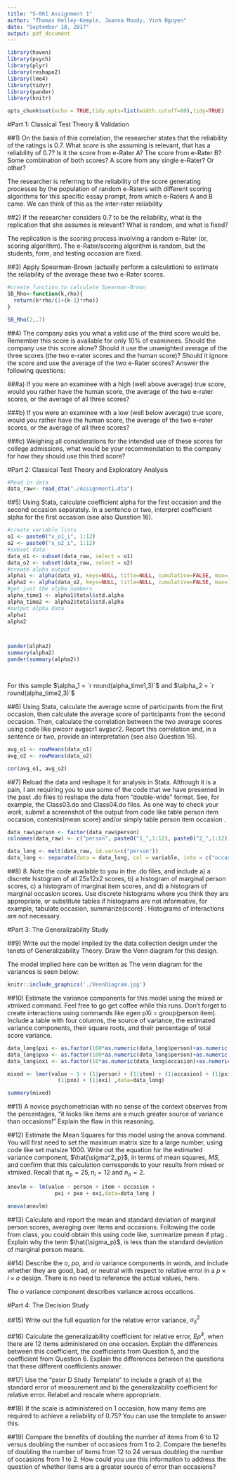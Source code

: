 ```yaml
---
title: "S-061 Assignment 1"
author: "Thomas Kelley-Kemple, Joanna Moody, Vinh Nguyen"
date: "September 18, 2017"
output: pdf_document
---
```


```r
library(haven)
library(psych)
library(plyr)
library(reshape2)
library(lme4)
library(tidyr)
library(pander)
library(knitr)

opts_chunk$set(echo = TRUE,tidy.opts=list(width.cutoff=80),tidy=TRUE)

```

#Part 1: Classical Test Theory & Validation

##1) On the basis of this correlation, the researcher states that the reliability of the ratings is 0.7.  What _score_ is she assuming is relevant, that has a reliability of 0.7? Is it the score from e-Rater A? The score from e-Rater B? Some combination of both scores? A score from any single e-Rater? Or other?

The researcher is referring to the reliability of the score generating processes by the population of random e-Raters with different scoring algorithms for this specific essay prompt, from which e-Raters A and B came.  We can think of this as the inter-rater reliability 

##2) If the researcher considers 0.7 to be the reliability, what is the replication that she assumes is relevant?  What is random, and what is fixed?

The replication is the scoring process involving a random e-Rater (or, scoring algorithm).  The e-Rater/scoring algorithm is random, but the students, form, and testing occasion are fixed.

##3) Apply Spearman-Brown (actually perform a calculation) to estimate the reliability of the average these two e-Rater scores.

```r
#create function to calculate Spearman-Brown
SB_Rho<-function(k,rho){
  return(k*rho/(1+(k-1)*rho))
}

SB_Rho(2,.7)
```


##4) The company asks you what a valid use of the third score would be. Remember this score is available for only 10\% of examinees. Should the company use this score alone? Should it use the unweighted average of the three scores (the two e-rater scores and the human score)?  Should it ignore the score and use the average of the two e-Rater scores?  Answer the following questions:
    
###a) If you were an examinee with a high (well above average) true score, would you rather have the human score, the average of the two e-rater scores, or the average of all three scores?
    
###b) If you were an examinee with a low (well below average) true score, would you rather have the human score, the average of the two e-rater scores, or the average of all three scores? 
  
###c) Weighing all considerations for the intended use of these scores for college admissions, what would be your recommendation to the company for how they should use this third score?
  
\newpage
#Part 2: Classical Test Theory and Exploratory Analysis
```r
#Read in data
data_raw<- read_dta("./Assignment1.dta")
```

##5) Using Stata, calculate coefficient alpha for the first occasion and the second occasion separately.   In a sentence or two, interpret coefficient alpha for the first occasion (see also Question 16).
```r
#create variable lists
o1 <- paste0("x_o1_i", 1:12)
o2 <- paste0("x_o2_i", 1:12)
#subset data
data_o1 <- subset(data_raw, select = o1)
data_o2 <- subset(data_raw, select = o2)
#create alpha output
alpha1 <- alpha(data_o1, keys=NULL, title=NULL, cumulative=FALSE, max=10, na.rm = TRUE, check.keys=TRUE, n.iter=1, delete=TRUE)
alpha2 <- alpha(data_o2, keys=NULL, title=NULL, cumulative=FALSE, max=10, na.rm = TRUE, check.keys=TRUE, n.iter=1, delete=TRUE)
#get just the alpha numbers
alpha_time1 <- alpha1$total$std.alpha
alpha_time2 <- alpha2$total$std.alpha
#output alpha data
alpha1
alpha2



pander(alpha2)
summary(alpha2)
pander(summary(alpha2))

 
```

For this sample $\alpha_1 = `r round(alpha_time1,3)`$ and $\alpha_2 = `r round(alpha_time2,3)`$

##6) Using Stata, calculate the average score of participants from the first occasion, then calculate the average score of participants from the second occasion. Then, calculate the correlation between the two average scores using code like pwcorr avgscr1 avgscr2.  Report this correlation and, in a sentence or two, provide an interpretation (see also Question 16).
```r
avg_o1 <- rowMeans(data_o1)
avg_o2 <- rowMeans(data_o2)

cor(avg_o1, avg_o2)
```

##7) Reload the data and reshape it for analysis in Stata.  Although it is a pain, I am requiring you to use some of the code that we have presented in the past .do files to reshape the data from “double-wide” format.  See, for example, the Class03.do and Class04.do files.  As one way to check your work, submit a screenshot of the output from code like table person item occasion, contents(mean score) and/or simply table person item occasion .

```r

data_raw$person <- factor(data_raw$person)
colnames(data_raw) <- c("person", paste0("1_",1:12), paste0("2_",1:12))

data_long <- melt(data_raw, id.vars=c("person"))
data_long <- separate(data = data_long, col = variable, into = c("occasion", "item"), sep = "_")
```

##8) 8. Note the code available to you in the .do files, and include a) a discrete histogram of all 25x12x2 scores, b) a histogram of marginal person scores, c) a histogram of marginal item scores, and d) a histogram of marginal occasion scores.  Use discrete histograms where you think they are appropriate, or substitute tables if histograms are not informative, for example, tabulate occasion, summarize(score) .  Histograms of interactions are not necessary.

\newpage
#Part 3: The Generalizability Study

##9) Write out the model implied by the data collection design under the tenets of Generalizability Theory.  Draw the Venn diagram for this design.

The model implied here can be written as
\begin{align*}
X_{pi}&=\mu + \nu_p + \nu_i +\nu_o+ \nu_{pi}+ \nu_{po}+ \nu_{oi}+ \nu_{pio,e}\\
\nu_p&\sim N(0,\sigma^2_p)\\
\nu_i&\sim N(0,\sigma^2_i)\\
\nu_o&\sim N(0,\sigma^2_o)\\
\nu_{pi}&\sim N(0,\sigma^2_{pi})\\
\nu_{po}&\sim N(0,\sigma^2_{po})\\
\nu_{io}&\sim N(0,\sigma^2_{io})\\
\nu_{pio,e}&\sim N(0,\sigma^2_{pio,e})
\end{align*}
The venn diagram for the variances is seen below:

```r
knitr::include_graphics('./VennDiagram.jpg')
```

##10) Estimate the variance components for this model using the mixed or xtmixed command. Feel free to go get coffee while this runs.  Don’t forget to create interactions using commands like egen pXi = group(person item).  Include a table with four columns, the source of variance, the estimated variance components, their square roots, and their percentage of total score variance.

```r

data_long$pxi <- as.factor(100*as.numeric(data_long$person)+as.numeric(data_long$item))
data_long$pxo <- as.factor(100*as.numeric(data_long$person)+as.numeric(data_long$occasion))
data_long$oxi <- as.factor(10*as.numeric(data_long$occasion)+as.numeric(data_long$item))

mixed <- lmer(value ~ 1 + (1|person) + (1|item) + (1|occasion) + (1|pxi) + 
                (1|pxo) + (1|oxi) ,data=data_long)

summary(mixed)
```

##11) A novice psychometrician with no sense of the context observes from the percentages, “it looks like items are a much greater source of variance than occasions!”  Explain the flaw in this reasoning.

##12) Estimate the Mean Squares for this model using the anova command.  You will first need to set the maximum matrix size to a large number, using code like set matsize 1000. Write out the equation for the estimated variance component, $\hat{\sigma^2_p}$, in terms of mean squares, $MS$, and confirm that this calculation corresponds to your results from mixed or xtmixed.  Recall that $n_p =25, n_i=12$ and $n_o=2$.

```r
anovlm <- lm(value ~ person + item + occasion +
               pxi + pxo + oxi,data=data_long )

anova(anovlm)
```

##13) Calculate and report the mean and standard deviation of marginal person scores, averaging over items and occasions.  Following the code from class, you could obtain this using code like, summarize pmean if ptag .  Explain why the term $\hat{\sigma_p}$, is less than the standard deviation of marginal person means.

##14) Describe the $o$, $po$, and $io$ variance components in words, and include whether they are good, bad, or neutral with respect to relative error in a $p \times i \times o$ design.   There is no need to reference the actual values, here.

The $o$ variance component describes variance across occations. 

\newpage
#Part 4: The Decision Study

##15) Write out the full equation for the relative error variance, $\sigma^2_\delta$

##16) Calculate the generalizability coefficient for relative error, $E\hat{\rho}^2$, when there are 12 items administered on one occasion.  Explain the differences between this coefficient, the coefficients from Question 5, and the coefficient from Question 6.  Explain the differences between the questions that these different coefficients answer.

##17) Use the “pxixr D Study Template” to include a graph of a) the standard error of measurement and b) the generalizability coefficient for relative error.  Relabel and rescale where appropriate.

##18) If the scale is administered on 1 occasion, how many items are required to achieve a reliability of 0.75? You can use the template to answer this.

##19) Compare the benefits of doubling the number of items from 6 to 12 versus doubling the number of occasions from 1 to 2.  Compare the benefits of doubling the number of items from 12 to 24 versus doubling the number of occasions from 1 to 2.  How could you use this information to address the question of whether items are a greater source of error than occasions?

 